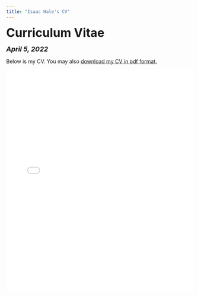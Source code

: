 ```yaml
---
title: "Isaac Hale's CV"
---
```


<head>

<!-- Global site tag (gtag.js) - Google Analytics -->
<script async src="https://www.googletagmanager.com/gtag/js?id=UA-140699540-1"></script>
<script>
  window.dataLayer = window.dataLayer || [];
  function gtag(){dataLayer.push(arguments);}
  gtag('js', new Date());

  gtag('config', 'UA-140699540-1');
</script>
</head>


<font size="+3"><b>Curriculum Vitae</b></font>

<font size="+1"><b><i>April 5, 2022</b></i></font>

<html>
Below is my CV. You may also <a href="files/Isaac Hale CV 4-5-22.pdf">download my CV in pdf format.</a>

<embed src="files/Isaac Hale CV 4-5-22.pdf" type="application/pdf" width="100%" height="600px" />
</body>
</html>